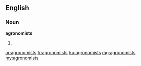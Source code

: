 ==English==

===Noun===
'''agronomists'''

# {{plural of|agronomist}}

[[ar:agronomists]]
[[fr:agronomists]]
[[ku:agronomists]]
[[mg:agronomists]]
[[my:agronomists]]